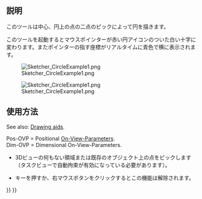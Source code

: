 <languages/>

{{Docnav
|[[Sketcher_CreateArcOfParabola|Arc of parabola]]
|[[Sketcher_Create3PointCircle|Circle by 3 points]]
|[[Sketcher_Workbench|Sketcher]]
|IconL=Sketcher_CreateArcOfParabola.svg
|IconR=Sketcher_Create3PointCircle.svg
|IconC=Workbench_Sketcher.svg
}}

<div class="mw-translate-fuzzy">
{{GuiCommand/ja
|Name=Sketcher CreateCircle
|Name/ja=Sketcher CreateCircle
|Workbenches=[[Sketcher Workbench/ja|スケッチャー]]
|MenuLocation=Sketch → Sketcher geometries → Create circle
|SeeAlso=[[Sketcher Arc/ja|Sketcher Arc]]
}}
</div>

<span id="Description"></span>
==説明==

<div class="mw-translate-fuzzy">
このツールは中心、円上の点の二点のピックによって円を描きます。

このツールを起動するとマウスポインターが赤い円アイコンのついた白い十字に変わります。またポインターの指す座標がリアルタイムに青色で横に表示されます。

[[Image:Sketcher_CircleExample1.png]]
</div>

[[Image:Sketcher_CircleExample1.png‎]]

<span id="Usage"></span>
<div class="mw-translate-fuzzy">
==使用方法==
</div>

See also: [[Sketcher_Workbench#Drawing_aids|Drawing aids]].

Pos-OVP = Positional [[Sketcher_Preferences#General|On-View-Parameters]]. {{Version|1.0}}<br>
Dim-OVP = Dimensional On-View-Parameters. {{Version|1.0}}

<div class="mw-translate-fuzzy">
* 3Dビューの何もない領域または既存のオブジェクト上の点をピックします（タスクビューで自動拘束が有効になっている必要があります）。
* {{KEY|ESC}}キーを押すか、右マウスボタンをクリックするとこの機能は解除されます。
</div>


{{Docnav
|[[Sketcher_CreateArcOfParabola|Arc of parabola]]
|[[Sketcher_Create3PointCircle|Circle by 3 points]]
|[[Sketcher_Workbench|Sketcher]]
|IconL=Sketcher_CreateArcOfParabola.svg
|IconR=Sketcher_Create3PointCircle.svg
|IconC=Workbench_Sketcher.svg
}}

{{Sketcher_Tools_navi{{#translation:}}}}
{{Userdocnavi{{#translation:}}}}